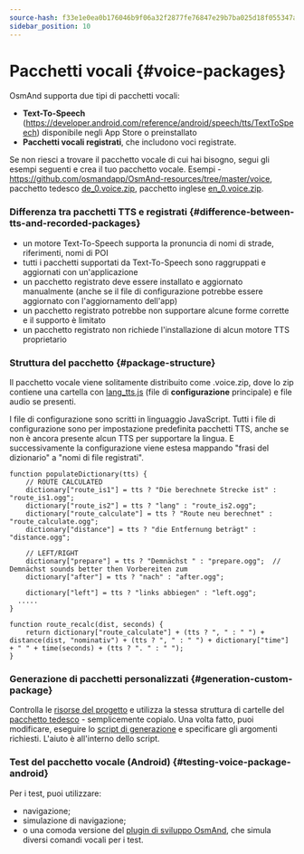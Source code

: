 ```yaml
---
source-hash: f33e1e0ea0b176046b9f06a32f2877fe76847e29b7ba025d18f055347afadff1
sidebar_position: 10
---
```


# Pacchetti vocali {#voice-packages}

<IncompleteArticle/>

OsmAnd supporta due tipi di pacchetti vocali:
- **Text-To-Speech** (https://developer.android.com/reference/android/speech/tts/TextToSpeech) disponibile negli App Store o preinstallato
- **Pacchetti vocali registrati**, che includono voci registrate.

Se non riesci a trovare il pacchetto vocale di cui hai bisogno, segui gli esempi seguenti e crea il tuo pacchetto vocale. Esempi - https://github.com/osmandapp/OsmAnd-resources/tree/master/voice, pacchetto tedesco [de_0.voice.zip](https://download.osmand.net/download?standard=yes&file=de_0.voice.zip), pacchetto inglese [en_0.voice.zip](https://download.osmand.net/download?standard=yes&file=en_0.voice.zip).

### Differenza tra pacchetti TTS e registrati {#difference-between-tts-and-recorded-packages}

- un motore Text-To-Speech supporta la pronuncia di nomi di strade, riferimenti, nomi di POI
- tutti i pacchetti supportati da Text-To-Speech sono raggruppati e aggiornati con un'applicazione
- un pacchetto registrato deve essere installato e aggiornato manualmente (anche se il file di configurazione potrebbe essere aggiornato con l'aggiornamento dell'app)
- un pacchetto registrato potrebbe non supportare alcune forme corrette e il supporto è limitato
- un pacchetto registrato non richiede l'installazione di alcun motore TTS proprietario

### Struttura del pacchetto {#package-structure}

Il pacchetto vocale viene solitamente distribuito come .voice.zip, dove lo zip contiene una cartella con [lang_tts.js](https://github.com/osmandapp/OsmAnd-resources/blob/master/voice/de/de_tts.js) (file di **configurazione** principale) e file audio se presenti.

I file di configurazione sono scritti in linguaggio JavaScript. Tutti i file di configurazione sono per impostazione predefinita pacchetti TTS, anche se non è ancora presente alcun TTS per supportare la lingua. E successivamente la configurazione viene estesa mappando "frasi del dizionario" a "nomi di file registrati".

```
function populateDictionary(tts) {
	// ROUTE CALCULATED
	dictionary["route_is1"] = tts ? "Die berechnete Strecke ist" : "route_is1.ogg";
	dictionary["route_is2"] = tts ? "lang" : "route_is2.ogg";
	dictionary["route_calculate"] = tts ? "Route neu berechnet" : "route_calculate.ogg";
	dictionary["distance"] = tts ? "die Entfernung beträgt" : "distance.ogg";

	// LEFT/RIGHT
	dictionary["prepare"] = tts ? "Demnächst " : "prepare.ogg";  // Demnächst sounds better then Vorbereiten zum
	dictionary["after"] = tts ? "nach" : "after.ogg";

	dictionary["left"] = tts ? "links abbiegen" : "left.ogg";
  .....
}

function route_recalc(dist, seconds) {
	return dictionary["route_calculate"] + (tts ? ", " : " ") + distance(dist, "nominativ") + (tts ? ", " : " ") + dictionary["time"] + " " + time(seconds) + (tts ? ". " : " ");
}
```


### Generazione di pacchetti personalizzati {#generation-custom-package}

Controlla le [risorse del progetto](https://github.com/osmandapp/OsmAnd-resources/) e utilizza la stessa struttura di cartelle del [pacchetto tedesco](https://github.com/osmandapp/OsmAnd-resources/tree/master/voice/de) - semplicemente copialo. Una volta fatto, puoi modificare, eseguire lo [script di generazione](https://github.com/osmandapp/OsmAnd-resources/blob/master/voice/gen_voice.sh#L4) e specificare gli argomenti richiesti. L'aiuto è all'interno dello script.

### Test del pacchetto vocale (Android) {#testing-voice-package-android}

Per i test, puoi utilizzare:
- navigazione;
- simulazione di navigazione;
- o una comoda versione del [plugin di sviluppo OsmAnd](/docs/user/navigation/guidance/voice-navigation#testing-of-voice-prompts), che simula diversi comandi vocali per i test.